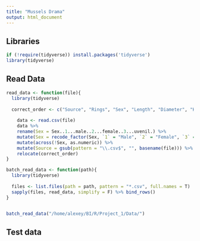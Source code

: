 ```yaml
---
title: "Mussels Drama"
output: html_document
---
```



## Libraries

```r
if (!require(tidyverse)) install.packages('tidyverse')
library(tidyverse)


```

## Read Data

```r

read_data <- function(file){
  library(tidyverse)
  
  correct_order <- c("Source", "Rings", "Sex", "Length", "Diameter", "Height", "Whole_weight", "Shucked_weight", "Viscera_weight", "Shell_weight")
    
    data <- read.csv(file)
    data %>% 
    rename(Sex = Sex..1...male..2...female..3...uvenil.) %>% 
    mutate(Sex = recode_factor(Sex, `1` = "Male", `2` = "Female", `3` = "Juvenile")) %>% 
    mutate(across(!Sex, as.numeric)) %>% 
    mutate(Source = gsub(pattern = "\\.csv$", "", basename(file))) %>% 
    relocate(correct_order)
}

batch_read_data <- function(path){
  library(tidyverse)
  
  files <- list.files(path = path, pattern = "*.csv", full.names = T)
  sapply(files, read_data, simplify = F) %>% bind_rows()
}


batch_read_data("/home/alexey/BI/R/Project_1/Data/")
```
## Test data


